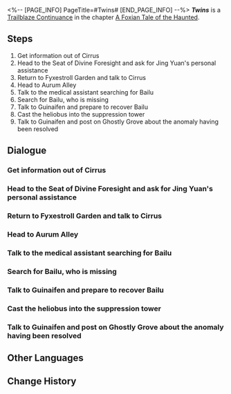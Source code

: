 <%-- [PAGE_INFO]
PageTitle=#Twins#
[END_PAGE_INFO] --%>
{{Stub|Dialogue.}}
{{Mission Infobox
|id            = 8015101
|title         = 
|image         = <!--Mission Twins.png-->
|type          = Trailblaze Continuance
|event_name    = 
|chapter       = A Foxian Tale of the Haunted
|requirements  = [[Trailblaze Continuance]] ''[[Fyxestroll Gathering (I)]]'' completed
|summary       = Bailu becomes separated from her companion Luxie, creating an extraordinary escape that will be cherished as a memory.<br />You have sealed Luxie in the suppression tower and fulfilled your duty as the ghost-hunting squad.
|characters    = Guinaifen; Hanya; Huohuo; Sushang; Trailblazer
|startLocation = [[The Xianzhou Luofu]] - [[Fyxestroll Garden]]
|world         = The Xianzhou Luofu
|area          = Fyxestroll Garden
|prev          = Fyxestroll Gathering (I)
|next          = Ghost-Hunting Squad
|rewards       = Trailblaze EXP*800; Stellar Jade*80; Traveler's Guide*8; Refined Aether*5; Credit*80,000
}}
'''''Twins''''' is a [[Trailblaze Continuance]] in the chapter [[A Foxian Tale of the Haunted (Continuance)|A Foxian Tale of the Haunted]].

==Steps==
# Get information out of Cirrus
# Head to the Seat of Divine Foresight and ask for Jing Yuan's personal assistance
# Return to Fyxestroll Garden and talk to Cirrus
# Head to Aurum Alley
# Talk to the medical assistant searching for Bailu
# Search for Bailu, who is missing
# Talk to Guinaifen and prepare to recover Bailu
# Cast the heliobus into the suppression tower
# Talk to Guinaifen and post on Ghostly Grove about the anomaly having been resolved

<!--
==Gameplay Notes==

--><!--
==Trial Character==

-->
==Dialogue==
{{Stub Dialogue}}
{{Dialogue Start}}
:{{tx}}
{{Dialogue End}}

===Get information out of Cirrus===
{{Mission Description|type=continuance|location=Fyxestroll Garden|update|Since you have already captured a heliobus criminal, you decide to get as much value out of it as possible. You will try to flip it so as to provide evidence for you.}}
{{Dialogue Start}}
:{{tx}}
{{Dialogue End}}

===Head to the Seat of Divine Foresight and ask for Jing Yuan's personal assistance===
{{Mission Description|type=continuance|location=Exalting Sanctum|update|Since you have already captured a heliobus criminal, you decide to get as much value out of it as possible. You will try to flip it so as to provide evidence for you.<br />Unexpectedly, Cirrus takes the opportunity to present terms. It wants to duel with the general of the Luofu to consume the latter's mind.}}
{{Dialogue Start}}
:{{tx}}
{{Dialogue End}}

===Return to Fyxestroll Garden and talk to Cirrus===
{{Mission Description|type=continuance|location=Fyxestroll Garden|update|Jing Yuan happily accepts Cirrus' proposition. The heliobus immediately draws a boundary line on the Verdantia Terrace and makes a wager with you. If it emerges victorious, then Jing Yuan must fight it. However, if it fails, then it will provide you with information aiding your plan to capture all the heliobi.}}
{{Dialogue Start}}
:{{tx}}
{{Dialogue End}}

===Head to Aurum Alley===
{{Mission Description|type=continuance|location=Exalting Sanctum|update|After defeating Cirrus, you pose your first question to it: "How did the Healer Lady vanish in broad daylight in Aurum Alley?"}}
{{Dialogue Start}}
:{{tx}}
{{Dialogue End}}

===Talk to the medical assistant searching for Bailu===
{{Mission Description|type=continuance|location=Exalting Sanctum|update|Upon arriving at Aurum Alley, you inquire with the medical assistants who are here looking for Bailu, hoping to find the vanished Dragon Lady}}
{{Dialogue Start}}
:{{tx}}
{{Dialogue End}}

===Search for Bailu, who is missing===
{{Dialogue Start}}
:{{tx}}
{{Dialogue End}}

===Talk to Guinaifen and prepare to recover Bailu===
{{Mission Description|type=continuance|location=Exalting Sanctum|update|The two Bailu hastily flee, disappearing into a residence along Aurum Alley. You and the ghost-hunting squad swiftly prepare your sacred instruments, resolute in your mission to capture the dangerous heliobus that has abducted a child.}}
{{Dialogue Start}}
:{{tx}}
{{Dialogue End}}

===Cast the heliobus into the suppression tower===
{{Mission Description|type=continuance|location=Fyxestroll Garden|update|The only good heliobus is a captured heliobus. The only place they should go is the Suppression Towers in Fyxestroll Garden.}}
{{Dialogue Start}}
:{{tx}}
{{Dialogue End}}

===Talk to Guinaifen and post on Ghostly Grove about the anomaly having been resolved===
{{Mission Description|type=continuance|location=<!--to be added-->|update|After successfully exorcising the heliobus in Bailu, your next task is to publicize this victory on Ghostly Grove. However, you must minimize the public's perception of how dangerous the incident was to prevent panic, while also trying to stand out online to showcase the ghost-hunting squad's triumph. The task of writing a social media post is not any less challenging than exorcising the heliobus!}}
{{Dialogue Start}}
:{{tx}}
{{Dialogue End}}

==Other Languages==
{{Other Languages
|en   = Twins
|zhs  = 双生
|zht  = 雙生
|ja   = 双生
|ko   = 쌍생(雙生)
|es   = Gemelas
|fr   = Jumelles
|ru   = Двойняшки
|th   = แฝดคนละฝา
|vi   = Song Sinh
|de   = Zwillinge
|id   = Kembar
|pt   = Gêmeas
}}

==Change History==
{{Change History|1.5}}
